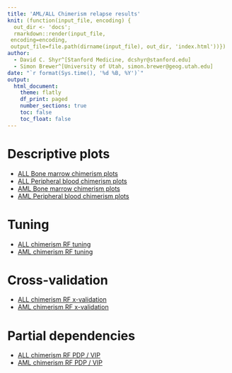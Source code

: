 ```yaml
---
title: 'AML/ALL Chimerism relapse results'
knit: (function(input_file, encoding) {
  out_dir <- 'docs';
  rmarkdown::render(input_file,
 encoding=encoding,
 output_file=file.path(dirname(input_file), out_dir, 'index.html'))})
author:
  - David C. Shyr^[Stanford Medicine, dcshyr@stanford.edu]
  - Simon Brewer^[University of Utah, simon.brewer@geog.utah.edu]
date: "`r format(Sys.time(), '%d %B, %Y')`"
output:
  html_document:
    theme: flatly
    df_print: paged
    number_sections: true
    toc: false
    toc_float: false
---
```


# Descriptive plots

- [ALL Bone marrow chimerism plots][plots_all_bmc]
- [ALL Peripheral blood chimerism plots][plots_all_pbc]
- [AML Bone marrow chimerism plots][plots_aml_bmc]
- [AML Peripheral blood chimerism plots][plots_aml_pbc]

# Tuning

- [ALL chimerism RF tuning][rf_all_tuning_mlr3]
- [AML chimerism RF tuning][rf_aml_tuning_mlr3]

# Cross-validation

- [ALL chimerism RF x-validation][rf_all_tuning_mlr3]
- [AML chimerism RF x-validation][rf_aml_tuning_mlr3]

# Partial dependencies

- [ALL chimerism RF PDP / VIP][rf_all_predict]
- [AML chimerism RF PDP / VIP][rf_aml_predict]

[plots_all_bmc]: https://simonbrewer.github.io/aml_all/plots_all_bmc.html
[plots_all_pbc]: https://simonbrewer.github.io/aml_all/plots_all_pbc.html
[plots_aml_bmc]: https://simonbrewer.github.io/aml_all/plots_aml_bmc.html
[plots_aml_pbc]: https://simonbrewer.github.io/aml_all/plots_aml_pbc.html


[rf_all_tuning_mlr3]: https://simonbrewer.github.io/aml_all/rf_all_tuning_mlr3.html
[rf_aml_tuning_mlr3]: https://simonbrewer.github.io/aml_all/rf_aml_tuning_mlr3.html

[rf_all_xvalid_mlr3]: https://simonbrewer.github.io/aml_all/rf_all_xvalid_mlr3.html
[rf_aml_xvalid_mlr3]: https://simonbrewer.github.io/aml_all/rf_aml_xvalid_mlr3.html

[rf_all_predict]: https://simonbrewer.github.io/aml_all/rf_all_predict.html
[rf_aml_predict]: https://simonbrewer.github.io/aml_all/rf_aml_predict.html

